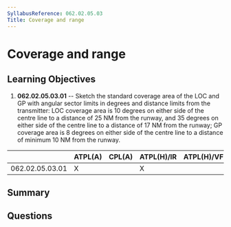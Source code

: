 ```yaml
---
SyllabusReference: 062.02.05.03
Title: Coverage and range
---
```


# Coverage and range

## Learning Objectives

1. **062.02.05.03.01** -- Sketch the standard coverage area of the LOC and GP
   with angular sector limits in degrees and distance limits from the
   transmitter: LOC coverage area is 10 degrees on either side of the centre
   line to a distance of 25 NM from the runway, and 35 degrees on either side of
   the centre line to a distance of 17 NM from the runway; GP coverage area is 8
   degrees on either side of the centre line to a distance of minimum 10 NM from
   the runway.

|                 | ATPL(A) | CPL(A) | ATPL(H)/IR | ATPL(H)/VFR | CPL(H) | IR  | CBIR(A) |
| --------------- | ------- | ------ | ---------- | ----------- | ------ | --- | ------- |
| 062.02.05.03.01 | X       |        | X          |             |        | X   | X       |

## Summary

## Questions
